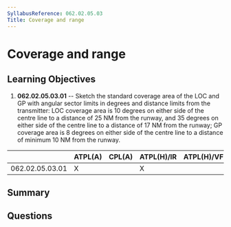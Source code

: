 ```yaml
---
SyllabusReference: 062.02.05.03
Title: Coverage and range
---
```


# Coverage and range

## Learning Objectives

1. **062.02.05.03.01** -- Sketch the standard coverage area of the LOC and GP
   with angular sector limits in degrees and distance limits from the
   transmitter: LOC coverage area is 10 degrees on either side of the centre
   line to a distance of 25 NM from the runway, and 35 degrees on either side of
   the centre line to a distance of 17 NM from the runway; GP coverage area is 8
   degrees on either side of the centre line to a distance of minimum 10 NM from
   the runway.

|                 | ATPL(A) | CPL(A) | ATPL(H)/IR | ATPL(H)/VFR | CPL(H) | IR  | CBIR(A) |
| --------------- | ------- | ------ | ---------- | ----------- | ------ | --- | ------- |
| 062.02.05.03.01 | X       |        | X          |             |        | X   | X       |

## Summary

## Questions
